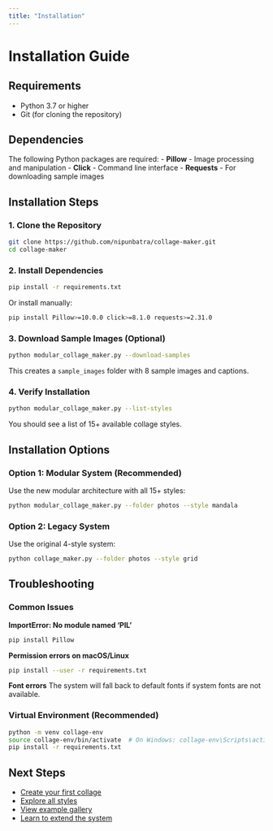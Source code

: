 ```yaml
---
title: "Installation"
---
```


# Installation Guide

## Requirements

- Python 3.7 or higher
- Git (for cloning the repository)

## Dependencies

The following Python packages are required:
- **Pillow** - Image processing and manipulation
- **Click** - Command line interface
- **Requests** - For downloading sample images

## Installation Steps

### 1. Clone the Repository

```bash
git clone https://github.com/nipunbatra/collage-maker.git
cd collage-maker
```

### 2. Install Dependencies

```bash
pip install -r requirements.txt
```

Or install manually:
```bash
pip install Pillow>=10.0.0 click>=8.1.0 requests>=2.31.0
```

### 3. Download Sample Images (Optional)

```bash
python modular_collage_maker.py --download-samples
```

This creates a `sample_images` folder with 8 sample images and captions.

### 4. Verify Installation

```bash
python modular_collage_maker.py --list-styles
```

You should see a list of 15+ available collage styles.

## Installation Options

### Option 1: Modular System (Recommended)
Use the new modular architecture with all 15+ styles:
```bash
python modular_collage_maker.py --folder photos --style mandala
```

### Option 2: Legacy System
Use the original 4-style system:
```bash
python collage_maker.py --folder photos --style grid
```

## Troubleshooting

### Common Issues

**ImportError: No module named 'PIL'**
```bash
pip install Pillow
```

**Permission errors on macOS/Linux**
```bash
pip install --user -r requirements.txt
```

**Font errors**
The system will fall back to default fonts if system fonts are not available.

### Virtual Environment (Recommended)

```bash
python -m venv collage-env
source collage-env/bin/activate  # On Windows: collage-env\Scripts\activate
pip install -r requirements.txt
```

## Next Steps

- [Create your first collage](features.qmd)
- [Explore all styles](styles.qmd)
- [View example gallery](examples.qmd)
- [Learn to extend the system](developer.qmd)